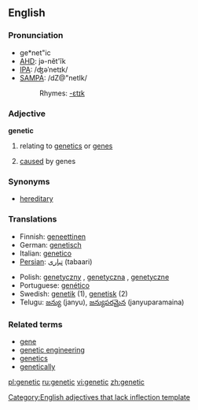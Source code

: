 ==English==

===Pronunciation===
*ge*net"ic
*[[w:AHD|AHD]]: jə-nĕt'ĭk
*[[w:IPA|IPA]]: /ʤəˈnetɪk/
*[[w:SAMPA|SAMPA]]: /dZ@"netIk/
*:Rhymes: [[Rhymes:English:-ɛtɪk|-ɛtɪk]]

===Adjective===
'''genetic'''

# {{genetics}} relating to [[genetics]] or [[gene]]s
# [[cause]]d by genes

===Synonyms===
* [[hereditary]]

===Translations===

{{top}}
*Finnish: [[geneettinen]]
*German: [[genetisch]]
*Italian: [[genetico]] {{m}}
*[[Persian]]: [[تباری]] (tabaari)
{{mid}}
*Polish: [[genetyczny]] {{m}}, [[genetyczna]] {{f}}, [[genetyczne]] {{f}}
*Portuguese: [[genético]]
*Swedish: [[genetik]] (1), [[genetisk]] (2)
*Telugu: [[జన్యు]] (janyu), [[జన్యుపరమైన]] (janyuparamaina)
{{bottom}}

===Related terms===
* [[gene]]
* [[genetic engineering]]
* [[genetics]]
* [[genetically]]

[[Category:English adjectives that lack inflection template]]

[[pl:genetic]]
[[ru:genetic]]
[[vi:genetic]]
[[zh:genetic]]